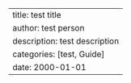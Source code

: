 ---
title: test title
author: test person
description: test description
categories: [test, Guide]
date: 2000-01-01
---